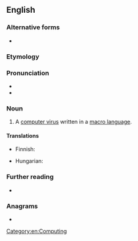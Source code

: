 ==English==

===Alternative forms===
* {{alt|en|macro virus}}

===Etymology===
{{compound|en|macro|virus}}

===Pronunciation===
* {{IPA|en|/ˈmækɹoʊˌvaɪɹəs/}}
* {{audio|en|en-uk-macrovirus.ogg|Audio (UK)}}

===Noun===
{{en-noun}}

# A [[computer virus]] written in a [[macro language]].

====Translations====
{{trans-top|computer virus}}
* Finnish: {{t+|fi|makrovirus}}
{{trans-mid}}
* Hungarian: {{t|hu|makróvírus}}
{{trans-bottom}}

===Further reading===
* {{pedia|macro virus}}

===Anagrams===
* {{anagrams|en|a=acimorrsuv|carmovirus}}

[[Category:en:Computing]]